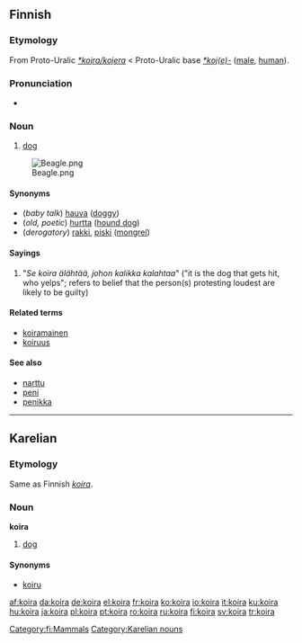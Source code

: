 ==Finnish==
{{wikipedia|lang=fi}}
===Etymology===
From Proto-Uralic ''[[*kojra/kojera]]'' < Proto-Uralic base ''[[*koj(e)-]]'' ([[male]], [[human]]).
===Pronunciation===
*{{IPA|/ˈkoirɑ/}}
===Noun===
{{fi-noun|koir|type=11}}

#[[dog]]
[[Image:Beagle.png|thumb]]

====Synonyms====
*(''baby talk'') [[hauva]] ([[doggy]])
*(''old, poetic'') [[hurtta]] ([[hound dog]])
*(''derogatory'') [[rakki]], [[piski]] ([[mongrel]])

====Sayings====
#"''Se koira älähtää, johon kalikka kalahtaa''" ("it is the dog that gets hit, who yelps"; refers to belief that the person(s) protesting loudest are likely to be guilty)

====Related terms====
*[[koiramainen]]
*[[koiruus]]

====See also====
*[[narttu]]
*[[peni]]
*[[penikka]]

[[Category:fi:Mammals]]
----

==Karelian==
===Etymology===
Same as Finnish ''[[koira#Finnish|koira]]''.

===Noun===
'''koira'''

#[[dog]]

====Synonyms====
*[[koiru]]

[[Category:Karelian nouns]]

[[af:koira]]
[[da:koira]]
[[de:koira]]
[[el:koira]]
[[fr:koira]]
[[ko:koira]]
[[io:koira]]
[[it:koira]]
[[ku:koira]]
[[hu:koira]]
[[ja:koira]]
[[pl:koira]]
[[pt:koira]]
[[ro:koira]]
[[ru:koira]]
[[fi:koira]]
[[sv:koira]]
[[tr:koira]]